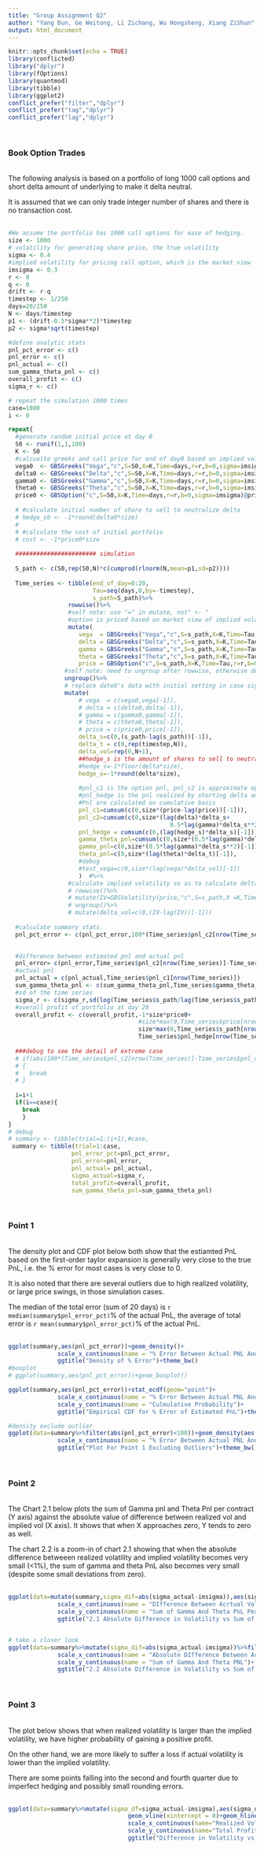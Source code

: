 ```yaml
---
title: "Group Assignment Q2"
author: "Yang Dun, Ge Weitong, Li Zichang, Wu Hongsheng, Xiang ZiShun"
output: html_document
---
```


```r
knitr::opts_chunk$set(echo = TRUE)
library(conflicted)
library("dplyr")
library(fOptions)
library(quantmod)
library(tibble)
library(ggplot2)
conflict_prefer("filter","dplyr")
conflict_prefer("tag","dplyr")
conflict_prefer("lag","dplyr")
```
  
  \

### Book Option Trades  

  \
The following analysis is based on a portfolio of long 1000 call options and short delta amount of underlying to make it delta neutral.

It is assumed that we can only trade integer number of shares and there is no transaction cost.  
  \
  
```r
#We assume the portfolio has 1000 call options for ease of hedging.
size <- 1000
# volatility for generating share price, the true volatility
sigma <- 0.4
#implied volatility for pricing call option, which is the market view
imsigma <- 0.3
r <- 0
q <- 0
drift <- r-q
timestep <- 1/250
days=20/250
N <- days/timestep
p1 <- (drift-0.5*sigma**2)*timestep
p2 <- sigma*sqrt(timestep)

#define analytic stats
pnl_pct_error <- c()
pnl_error <- c()
pnl_actual <- c()
sum_gamma_theta_pnl <- c()
overall_profit <- c()
sigma_r <- c()

# repeat the simulation 1000 times
case=1000
i <- 0

repeat{
  #generate random initial price at day 0
  S0 <- runif(1,1,100)
  K <- S0
  #calcualte greeks and call price for end of day0 based on implied volatility and 1000 call options
  vega0  <- GBSGreeks("Vega","c",S=S0,X=K,Time=days,r=r,b=0,sigma=imsigma)
  delta0 <- GBSGreeks("Delta","c",S=S0,X=K,Time=days,r=r,b=0,sigma=imsigma)
  gamma0 <- GBSGreeks("Gamma","c",S=S0,X=K,Time=days,r=r,b=0,sigma=imsigma)
  theta0 <- GBSGreeks("Theta","c",S=S0,X=K,Time=days,r=r,b=0,sigma=imsigma)
  price0 <- GBSOption("c",S=S0,X=K,Time=days,r=r,b=0,sigma=imsigma)@price
  
  # #calculate initial number of share to sell to neutralize delta
  # hedge_s0 <- -1*round(delta0*size)
  # 
  # #calculate the cost of initial portfolio
  # cost <- -1*price0*size
  
  ####################### simulation
  
  S_path <- c(S0,rep(S0,N)*c(cumprod(rlnorm(N,mean=p1,sd=p2))))
  
  Time_series <- tibble(end_of_day=0:20,
                        Tau=seq(days,0,by=-timestep),
                        s_path=S_path)%>%
                 rowwise()%>%
                 #self note: use "=" in mutate, not" <- "
                 #option is priced based on market view of implied volatility 
                 mutate(
                    vega  = GBSGreeks("Vega","c",S=s_path,X=K,Time=Tau,r=0,b=0,sigma=imsigma),
                    delta = GBSGreeks("Delta","c",S=s_path,X=K,Time=Tau,r=0,b=0,sigma=imsigma),
                    gamma = GBSGreeks("Gamma","c",S=s_path,X=K,Time=Tau,r=0,b=0,sigma=imsigma),
                    theta = GBSGreeks("Theta","c",S=s_path,X=K,Time=Tau,r=0,b=0,sigma=imsigma),
                    price = GBSOption("c",S=s_path,X=K,Time=Tau,r=r,b=0,sigma=imsigma)@price)%>%
                #self note: need to ungroup after rowwise, otherwise delta_t below will have problem
                ungroup()%>%
                # replace date0's data with initial setting in case sigma is not equal to imsigma
                mutate(
                    # vega  = c(vega0,vega[-1]),
                    # delta = c(delta0,delta[-1]),
                    # gamma = c(gamma0,gamma[-1]),
                    # theta = c(theta0,theta[-1]),
                    # price = c(price0,price[-1]),
                    delta_s=c(0,(s_path-lag(s_path))[-1]),
                    delta_t = c(0,rep(timestep,N)),
                    delta_vol=rep(0,N+1),
                    ##hedge_s is the amount of shares to sell to neutralize delta
                    #hedge_s=-1*floor(delta*size),
                    hedge_s=-1*round(delta*size),
                    
                    #pnl_c1 is the option pnl, pnl_c2 is approximate option pnl
                    #pnl_hedge is the pnl realized by shorting delta amount of shares each day
                    #Pnl are calculated on cumulative basis
                    pnl_c1=cumsum(c(0,size*(price-lag(price))[-1])),
                    pnl_c2=cumsum(c(0,size*(lag(delta)*delta_s+
                                              0.5*lag(gamma)*delta_s**2+lag(vega)*delta_vol+lag(theta)*delta_t)[-1])),
                    pnl_hedge = cumsum(c(0,(lag(hedge_s)*delta_s)[-1])),
                    gamma_theta_pnl=cumsum(c(0,size*(0.5*lag(gamma)*delta_s**2+lag(theta)*delta_t)[-1])),
                    gamma_pnl=c(0,size*(0.5*lag(gamma)*delta_s**2)[-1]),
                    theta_pnl=c(0,size*(lag(theta)*delta_t)[-1]),
                    #debug
                    #test_vega=c(0,size*(lag(vega)*delta_vol)[-1])
                    )  #%>%
                 #calculate implied volatility so as to calculate delta_vol
                 # rowwise()%>%
                 # mutate(IV=GBSVolatility(price,"c",S=s_path,X =K,Time =Tau,r =r,b = 0,tot=0.001,maxiter=500))%>%
                 # ungroup()%>%
                 # mutate(delta_vol=c(0,(IV-lag(IV))[-1]))
  
  #calculate summary stats.
  pnl_pct_error <- c(pnl_pct_error,100*(Time_series$pnl_c2[nrow(Time_series)]-Time_series$pnl_c1[nrow(Time_series)])/abs(Time_series$pnl_c1[nrow(Time_series)]))
  

  #difference between estimated pnl and actual pnl
  pnl_error= c(pnl_error,Time_series$pnl_c2[nrow(Time_series)]-Time_series$pnl_c1[nrow(Time_series)])
  #actual pnl
  pnl_actual = c(pnl_actual,Time_series$pnl_c1[nrow(Time_series)])  
  sum_gamma_theta_pnl <- c(sum_gamma_theta_pnl,Time_series$gamma_theta_pnl[nrow(Time_series)])
  #sd of the time series
  sigma_r <- c(sigma_r,sd(log(Time_series$s_path/lag(Time_series$s_path))[-1])/sqrt(timestep))
  #overall profit of portfolio at day 20
  overall_profit <- c(overall_profit,-1*size*price0+
                                     #size*max(0,Time_series$price[nrow(Time_series)])+
                                     size*max(0,Time_series$s_path[nrow(Time_series)]-Time_series$s_path[1])+
                                     Time_series$pnl_hedge[nrow(Time_series)])
  
  ###debug to see the detail of extreme case
  # if(abs(100*(Time_series$pnl_c2[nrow(Time_series)]-Time_series$pnl_c1[nrow(Time_series)])/abs(Time_series$pnl_c1[nrow(Time_series)]))>400   #)
  # {
  #   break
  # }
  
  i=i+1
  if(i==case){
    break
    }
}
# debug
# summary <- tibble(trial=1:(i+1),#case,
 summary <- tibble(trial=1:case,
                  pnl_error_pct=pnl_pct_error,
                  pnl_error=pnl_error,
                  pnl_actual= pnl_actual,
                  sigma_actual=sigma_r,
                  total_profit=overall_profit,
                  sum_gamma_theta_pnl=sum_gamma_theta_pnl)
```

  \
  
### Point 1  
  
  \
The density plot and CDF plot below both show that the estiamted PnL based on the first-order taylor expansion is generally very close to the true PnL, i.e. the % error for most cases is very close to 0.

It is also noted that there are several outliers due to high realized volatility, or large price swings, in those simulation cases. 

The median of the total error (sum of 20 days) is `r median(summary$pnl_error_pct)`% of the actual PnL, the average of total error is `r mean(summary$pnl_error_pct)`% of the actual PnL.  
  \
  

```r

ggplot(summary,aes(pnl_pct_error))+geom_density()+
              scale_x_continuous(name = "% Error Between Actual PNL And Estimated PNL")+
              ggtitle("Density of % Error")+theme_bw()
#boxplot 
# ggplot(summary,aes(pnl_pct_error))+geom_boxplot()

ggplot(summary,aes(pnl_pct_error))+stat_ecdf(geom="point")+
              scale_x_continuous(name = "% Error Between Actual PNL And Estimated PNL")+
              scale_y_continuous(name = "Culmulative Probability")+
              ggtitle("Empirical CDF for % Error of Estimated PnL")+theme_bw()

#density exclude outlier
ggplot(data=summary%>%filter(abs(pnl_pct_error)<100))+geom_density(aes(pnl_error_pct))+
              scale_x_continuous(name = "% Error Between Actual PNL And Estimated PNL")+
              ggtitle("Plot For Point 1 Excluding Outliers")+theme_bw()

```

  \

### Point 2  
  
  \
The Chart 2.1 below plots the sum of Gamma pnl and Theta Pnl per contract (Y axis) against the absolute value of difference between realized vol and implied vol (X axis). It shows that when X approaches zero, Y tends to zero as well.

The chart 2.2 is a zoom-in of chart 2.1 showing that when the absolute difference betweeen realized volatility and implied volatility becomes very small (<1%), the sum of gamma and theta PnL also becomes very small (despite some small deviations from zero).  
  \
  

```r
ggplot(data=mutate(summary,sigma_dif=abs(sigma_actual-imsigma)),aes(sigma_dif,sum_gamma_theta_pnl/size))+geom_point()+
              scale_x_continuous(name = "DIfference Between Acrtual Vol And Implied Vol")+
              scale_y_continuous(name = "Sum of Gamma And Theta PnL Per Contract")+
              ggtitle("2.1 Absolute Difference in Volatility vs Sum of Gamma & Theta PnL Per Contract")+theme_bw()


# take a closer look
ggplot(data=summary%>%mutate(sigma_dif=abs(sigma_actual-imsigma))%>%filter(sigma_dif<0.01),aes(sigma_dif,sum_gamma_theta_pnl/size))+geom_point()+
              scale_x_continuous(name = "Absolute DIfference Between Acrtual Vol And Implied Vol")+
              scale_y_continuous(name = "Sum of Gamma And Theta PNL")+
              ggtitle("2.2 Absolute Difference in Volatility vs Sum of Gamma & Theta PnL-Zoom In")+theme_bw()
```

  \

### Point 3  
  
  \
The plot below shows that when realized volatility is larger than the implied volatility, we have higher probability of gaining a positive profit.

On the other hand, we are more likely to suffer a loss if actual volatility is lower than the implied volatility.

There are some points falling into the second and fourth quarter due to imperfect hedging and possibly small rounding errors.  
  \
  
```r
ggplot(data=summary%>%mutate(sigma_df=sigma_actual-imsigma),aes(sigma_df,total_profit/size))+geom_point()+
                                  geom_vline(xintercept = 0)+geom_hline(yintercept = 0)+
                                  scale_x_continuous(name="Realized Vol - Implied Vol")+
                                  scale_y_continuous(name="Total Profit Per Contract")+
                                  ggtitle("Difference in Volatility vs Total Profit Per Contract")+theme_bw()


```
